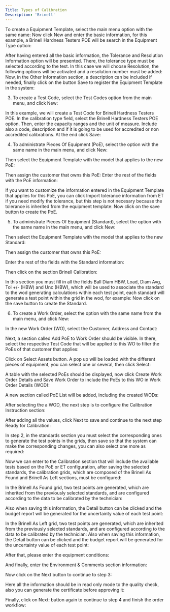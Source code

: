 ```yaml
---
Title: Types of Calibration
Description: 'Brinell'
---
```



 To create a Equipment Template, select the main menu option with the same name:
 Now click New and enter the basic information, for this example, a  Brinell 
Hardness Testers POE will be search in the Equipment Type option: 
 
 After  having  entered  all  the  basic  information,  the  Tolerance  and  Resolution 
Information option will be presented. There, the tolerance type must be selected 
according to the test. In this case we will choose Resolution, the following options 
will be activated and a resolution number must be added:
 Now, in the Other Information section, a description can be included if needed, 
finally click on the button Save to register the Equipment Template in the system:

3. To create a Test Code, select the Test Codes option from the main menu, and click 
New:
 
 
 In this example, we will create a Test Code for Brinell Hardness Testers POE. In the 
calibration type field, select the Brinell Hardness Testers POE option. Then, enter 
the  capacity ranges and the  unit of measure. Include  also a code,  description 
and if it is going to be used for accredited or non accredited calibrations. At the 
end click Save:

4. To administrate Pieces Of Equipment (PoE), select the option with the same name in 
the main menu, and click New:
 
 Then select the Equipment Template with the model that applies to the new PoE:
 
 Then assign the customer that owns this PoE: 
 Enter the rest of the fields with the PoE information:
 
 If you want to customize the information entered in the Equipment Template that 
applies for this PoE, you can click Import tolerance information from ET if you need 
modify the tolerance, but this step is not necesary because the tolerance is inherited 
from the equipment template:
 Now click on the save button to create the PoE. 
 
5. To administrate Pieces Of Equipment (Standard), select the option with the same 
name in the main menu, and click New:
 
 Then  select  the  Equipment  Template  with  the  model  that  applies  to  the  new 
Standard: 

 Then assign the customer that owns this PoE: 
 
 Enter the rest of the fields with the Standard information: 

 Then click on the section Brinell Calibration:
 
 In this section you must fill in all the fields Ball Diam HBW, Load, Diam Avg, Tol +/-
(HBW) and Unc (HBW), which will be used to associate the standard to the wod 
generating calculations within each test point, each standard will generate a test 
point within the grid in the wod, for example:
 Now click on the save button to create the Standard. 
 
6. To create a Work Order, select the option with the same name from the main menu, 
and click New:
 
 In the new Work Order (WO), select the Customer, Address and Contact: 

 Next, a section called Add PoE to Work Order should be visible. In there, select the 
respective Test Code that will be applied to this WO to filter the PoEs of that 
customer that applies:
 
 Click on Select Assets button. A pop up will be loaded with the different pieces of 
equipment, you can select one or several, then click Select: 
 

 A table with the selected PoEs should be displayed, now click Create Work Order 
Details and Save Work Order to include the PoEs to this WO in Work Order Details 
(WOD):
 
 A new section called PoE List will be added, including the created WODs: 

 After selecting the a WOD, the next step is to configure the Calibration Instruction 
section:
 
 After adding all the values, click Next to save and continue to the next step Ready 
for Calibration: 

 In step 2, in the standards section you must select the corresponding ones to 
generate the test points in the grids, then save so that the system can make the 
corresponding changes, you can also select one more as required:

 
 
 Now we can enter to the Calibration section that will include the available tests 
based on the PoE or ET configuration, after saving the selected standards, the 
calibration grids, which are composed of the Brinell As Found and Brinell As Left 
sections, must be configured: 

 
 In the Brinell As Found grid, two test points are generated, which are inherited from 
the previously selected standards, and are configured according to the data to be 
calibrated by the technician:
 
Also when saving this information, the Detail button can be clicked and the budget 
report will be generated for the uncertainty value of each test point:

 In the Brinell As Left grid, two test points are generated, which are inherited from 
the previously selected standards, and are configured according to the data to be 
calibrated by the technician:
Also when saving this information, the Detail button can be clicked and the budget 
report will be generated for the uncertainty value of each test point: 
 
 After that, please enter the equipment conditions: 

 And finally, enter the Environment & Comments section information:
 
 Now click on the Next button to continue to step 3: 

 Here all the information should be in read only mode to the quality check, also you 
can generate the certificate before approving it: 

 Finally, click on Next: button again to continue to step 4 and finish the order 
workflow:

 
 